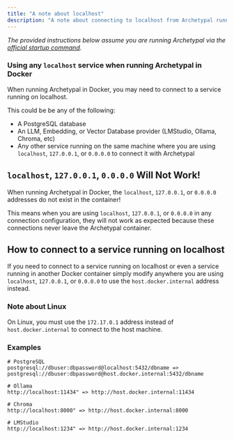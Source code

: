 ```yaml
---
title: "A note about localhost"
description: "A note about connecting to localhost from Archetypal running in Docker"
---
```


_The provided instructions below assume you are running Archetypal via the [official startup command](quickstart)._

### Using any `localhost` service when running Archetypal in Docker

When running Archetypal in Docker, you may need to connect to a service running on localhost.

This could be be any of the following:
- A PostgreSQL database
- An LLM, Embedding, or Vector Database provider (LMStudio, Ollama, Chroma, etc)
- Any other service running on the same machine where you are using `localhost`, `127.0.0.1`, or `0.0.0.0` to connect it with Archetypal

## `localhost`, `127.0.0.1`, `0.0.0.0` Will Not Work!

When running Archetypal in Docker, the `localhost`, `127.0.0.1`, or `0.0.0.0` addresses do not exist in the container!

This means when you are using `localhost`, `127.0.0.1`, or `0.0.0.0` in any connection configuration, they will not work as expected because these connections never leave the Archetypal container.

## How to connect to a service running on localhost

If you need to connect to a service running on localhost or even a service running in another Docker container simply
modify anywhere you are using `localhost`, `127.0.0.1`, or `0.0.0.0` to use the `host.docker.internal` address instead.

### Note about Linux

On Linux, you must use the `172.17.0.1` address instead of `host.docker.internal` to connect to the host machine.


### Examples

```text copy showLineNumbers
# PostgreSQL
postgresql://dbuser:dbpassword@localhost:5432/dbname => postgresql://dbuser:dbpassword@host.docker.internal:5432/dbname

# Ollama
http://localhost:11434" => http://host.docker.internal:11434

# Chroma
http://localhost:8000" => http://host.docker.internal:8000

# LMStudio
http://localhost:1234" => http://host.docker.internal:1234
```